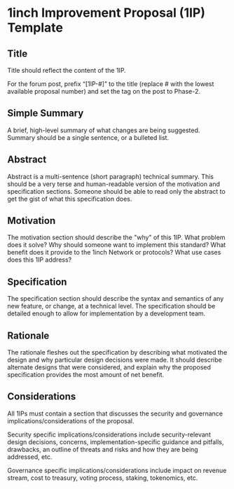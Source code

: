 # 1inch Improvement Proposal (1IP) Template

## Title
Title should reflect the content of the 1IP. 

For the forum post, prefix “[1IP-#]” to the title (replace # with the lowest available proposal number) and set the tag on the post to Phase-2. 

## Simple Summary
A brief, high-level summary of what changes are being suggested. Summary should be a single sentence, or a bulleted list.

## Abstract
Abstract is a multi-sentence (short paragraph) technical summary. This should be a very terse and human-readable version of the motivation and specification sections. Someone should be able to read only the abstract to get the gist of what this specification does.

## Motivation
The motivation section should describe the "why" of this 1IP. What problem does it solve? Why should someone want to implement this standard? What benefit does it provide to the 1inch Network or protocols? What use cases does this 1IP address?

## Specification 
The specification section should describe the syntax and semantics of any new feature, or change, at a technical level. The specification should be detailed enough to allow for implementation by a development team.

## Rationale
The rationale fleshes out the specification by describing what motivated the design and why particular design decisions were made. It should describe alternate designs that were considered, and explain why the proposed specification provides the most amount of net benefit.

## Considerations
All 1IPs must contain a section that discusses the security and governance implications/considerations of the proposal.

Security specific implications/considerations include security-relevant design decisions, concerns, implementation-specific guidance and pitfalls, drawbacks, an outline of threats and risks and how they are being addressed, etc.

Governance specific implications/considerations include impact on revenue stream, cost to treasury, voting process, staking, tokenomics, etc.


